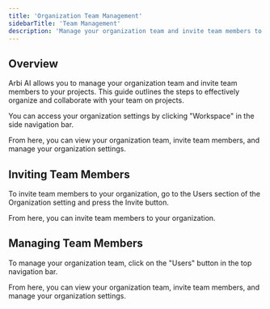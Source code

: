 ```yaml
---
title: 'Organization Team Management'
sidebarTitle: 'Team Management'
description: 'Manage your organization team and invite team members to your projects'
---
```


## Overview

Arbi AI allows you to manage your organization team and invite team members to your projects. This guide outlines the steps to effectively organize and collaborate with your team on projects.

You can access your organization settings by clicking "Workspace" in the side navigation bar.

From here, you can view your organization team, invite team members, and manage your organization settings.

## Inviting Team Members

To invite team members to your organization, go to the Users section of the Organization setting and press the Invite button.

From here, you can invite team members to your organization.

## Managing Team Members

To manage your organization team, click on the "Users" button in the top navigation bar.

From here, you can view your organization team, invite team members, and manage your organization settings.
